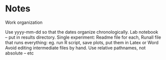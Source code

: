 Notes
=======

Work organization

Use yyyy-mm-dd so that the dates organize chronologically. 
Lab notebook – put in results directory. 
Single experiment: 
Readme file for each,
  Runall file that runs everything: eg. run R script, save plots, put them in Latex or Word
	Avoid editing intermediate files by hand. 
	Use relative pathnames, not absolute – etc

